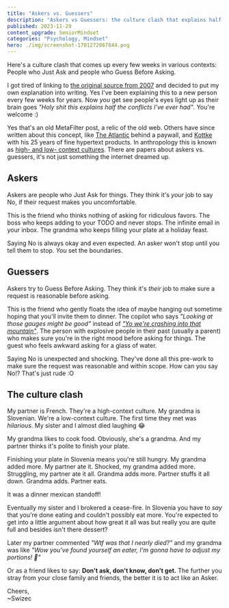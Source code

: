 ```yaml
---
title: "Askers vs. Guessers"
description: "Askers vs Guessers: the culture clash that explains half the conflicts you've ever had"
published: 2023-11-29
content_upgrade: SeniorMindset
categories: "Psychology, Mindset"
hero: ./img/screenshot-1701272867844.png
---
```


Here's a culture clash that comes up every few weeks in various contexts: People who Just Ask and people who Guess Before Asking.

I got tired of linking to [the original source from 2007](https://ask.metafilter.com/55153/Whats-the-middle-ground-between-FU-and-Welcome) and decided to put my own explanation into writing. Yes I've been explaining this to a new person every few weeks for years. Now _you_ get see people's eyes light up as their brain goes _"Holy shit this explains half the conflicts I've ever had"_. You're welcome :)

Yes that's an old MetaFilter post, a relic of the old web. Others have since written about this concept, like [The Atlantic](https://www.theatlantic.com/national/archive/2010/05/askers-vs-guessers/340891/) behind a paywall, and [Kottke](https://kottke.org/10/06/askers-vs-guessers) with his 25 years of fine hypertext products. In anthropology this is known as [high- and low- context cultures](https://en.wikipedia.org/wiki/High-context_and_low-context_cultures). There are papers about askers vs. guessers, it's not just something the internet dreamed up.

## Askers

Askers are people who Just Ask for things. They think it's _your_ job to say No, if their request makes you uncomfortable.

This is the friend who thinks nothing of asking for ridiculous favors. The boss who keeps adding to your TODO and never stops. The infinite email in your inbox. The grandma who keeps filling your plate at a holiday feast.

Saying No is always okay and even expected. An asker won't stop until you tell them to stop. _You_ set the boundaries.

## Guessers

Askers try to Guess Before Asking. They think it's _their_ job to make sure a request is reasonable before asking.

This is the friend who gently floats the idea of maybe hanging out sometime hoping that you'll invite them to dinner. The copilot who says _"Looking at those gauges might be good"_ instead of [_"Yo we're crashing into that mountain"_](https://en.wikipedia.org/wiki/Korean_Air_Flight_801). The person with explosive people in their past (usually a parent) who makes sure you're in the right mood before asking for things. The guest who feels awkward asking for a glass of water.

Saying No is unexpected and shocking. They've done all this pre-work to make sure the request was reasonable and within scope. How can you say No!? That's just rude :O

## The culture clash

My partner is French. They're a high-context culture. My grandma is Slovenian. We're a low-context culture. The first time they met was _hilarious_. My sister and I almost died laughing 😂

My grandma likes to cook food. Obviously, she's a grandma. And my partner thinks it's polite to finish your plate.

Finishing your plate in Slovenia means you're still hungry. My grandma added more. My partner ate it. Shocked, my grandma added more. Struggling, my partner ate it all. Grandma adds more. Partner stuffs it all down. Grandma adds. Partner eats.

It was a dinner mexican standoff!

Eventually my sister and I brokered a cease-fire. In Slovenia you have to _say_ that you're done eating and couldn't possibly eat more. You're expected to get into a little argument about how great it all was but really you are quite full and besides isn't there dessert?

Later my partner commented _"Wtf was that I nearly died?"_ and my grandma was like _"Wow you've found yourself an eater, I'm gonna have to adjust my portions! 🤩"_

Or as a friend likes to say: **Don't ask, don't know, don't get.** The further you stray from your close family and friends, the better it is to act like an Asker.

Cheers,<br/>
~Swizec
